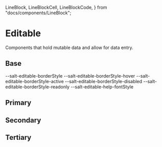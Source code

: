   LineBlock,
  LineBlockCell,
  LineBlockCode,
} from "docs/components/LineBlock";

<Meta title="Theme/Characteristics/Editable" />

# Editable

Components that hold mutable data and allow for data entry.

## Base

<DocGrid>
  <CursorBlock cursor="--salt-editable-cursor-active" />
  <CursorBlock cursor="--salt-editable-cursor-hover" />
  <CursorBlock cursor="--salt-editable-cursor-disabled" />
  <CursorBlock cursor="--salt-editable-cursor-readonly" />
  <LineBlockCell />
  <LineBlockCode>--salt-editable-borderStyle</LineBlockCode>
  <LineBlockCell />
  <LineBlockCode>--salt-editable-borderStyle-hover</LineBlockCode>
  <LineBlockCell />
  <LineBlockCode>--salt-editable-borderStyle-active</LineBlockCode>
  <LineBlockCell />
  <LineBlockCode>--salt-editable-borderStyle-disabled</LineBlockCode>
  <LineBlockCell />
  <LineBlockCode>--salt-editable-borderStyle-readonly</LineBlockCode>
  <LineBlock lineWidth="--salt-editable-borderWidth-active" />
</DocGrid>
<StackLayout gap={1} align="center">
  <TextBlock fontStyle="--salt-editable-help-fontStyle" />
  <DocGrid textExample={true}>
    <BlankBlockCell />
    <BlankBlockCode>--salt-editable-help-fontStyle</BlankBlockCode>
  </DocGrid>
</StackLayout>
<DocGrid>
  <ColorBlock colorVar="--salt-editable-borderColor" />
  <ColorBlock colorVar="--salt-editable-borderColor-active" />
  <ColorBlock colorVar="--salt-editable-borderColor-hover" />
  <ColorBlock colorVar="--salt-editable-borderColor-disabled" />
  <ColorBlock colorVar="--salt-editable-borderColor-readonly" />
</DocGrid>

## Primary

<DocGrid>
  <ColorBlock colorVar="--salt-editable-primary-background" />
  <ColorBlock colorVar="--salt-editable-primary-background-hover" />
  <ColorBlock colorVar="--salt-editable-primary-background-active" />
  <ColorBlock colorVar="--salt-editable-primary-background-disabled" />
  <ColorBlock colorVar="--salt-editable-primary-background-readonly" />
</DocGrid>

## Secondary

<DocGrid>
  <ColorBlock colorVar="--salt-editable-secondary-background" />
  <ColorBlock colorVar="--salt-editable-secondary-background-hover-gh" />
  <ColorBlock colorVar="--salt-editable-secondary-background-active" />
  <ColorBlock colorVar="--salt-editable-secondary-background-disabled" />
  <ColorBlock colorVar="--salt-editable-secondary-background-readonly" />
</DocGrid>

## Tertiary

<DocGrid>
  <ColorBlock colorVar="--salt-editable-tertiary-background" />
  <ColorBlock colorVar="--salt-editable-tertiary-background-hover" />
  <ColorBlock colorVar="--salt-editable-tertiary-background-active" />
  <ColorBlock colorVar="--salt-editable-tertiary-background-disabled" />
  <ColorBlock colorVar="--salt-editable-tertiary-background-readonly" />
</DocGrid>
